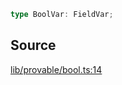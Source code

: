 ```ts
type BoolVar: FieldVar;
```

## Source

[lib/provable/bool.ts:14](https://github.com/o1-labs/o1js/blob/1ed4125b454628ef1e3e4d32dd416718a59702b8/src/lib/provable/bool.ts#L14)

